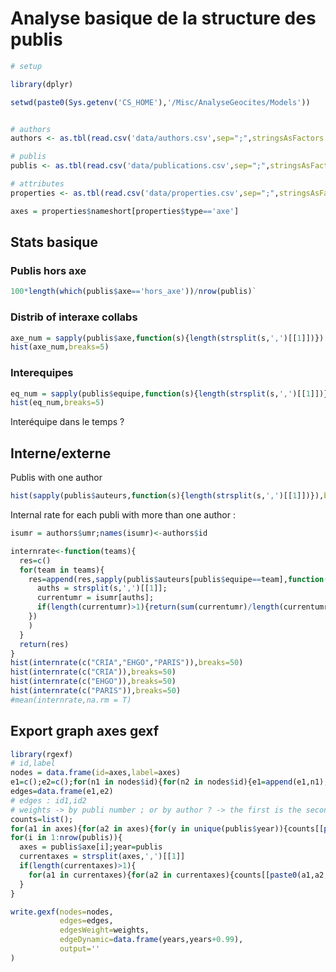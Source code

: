 
# Analyse basique de la structure des publis


```r
# setup

library(dplyr)

setwd(paste0(Sys.getenv('CS_HOME'),'/Misc/AnalyseGeocites/Models'))


# authors
authors <- as.tbl(read.csv('data/authors.csv',sep=";",stringsAsFactors = FALSE))

# publis
publis <- as.tbl(read.csv('data/publications.csv',sep=";",stringsAsFactors = FALSE))

# attributes
properties <- as.tbl(read.csv('data/properties.csv',sep=";",stringsAsFactors = FALSE))

axes = properties$nameshort[properties$type=='axe']

```


## Stats basique

### Publis hors axe
```r
100*length(which(publis$axe=='hors_axe'))/nrow(publis)`
```

### Distrib of interaxe collabs

```r
axe_num = sapply(publis$axe,function(s){length(strsplit(s,',')[[1]])})
hist(axe_num,breaks=5)
```


### Interequipes

```r
eq_num = sapply(publis$equipe,function(s){length(strsplit(s,',')[[1]])})
hist(eq_num,breaks=5)
```


Interéquipe dans le temps ?





## Interne/externe

Publis with one author
```r
hist(sapply(publis$auteurs,function(s){length(strsplit(s,',')[[1]])}),breaks=50,xlab="number of authors",main="")
```

Internal rate for each publi with more than one author :
```r
isumr = authors$umr;names(isumr)<-authors$id

internrate<-function(teams){
  res=c()
  for(team in teams){
    res=append(res,sapply(publis$auteurs[publis$equipe==team],function(s){
      auths = strsplit(s,',')[[1]];
      currentumr = isumr[auths];
      if(length(currentumr)>1){return(sum(currentumr)/length(currentumr))}else{return(NA)}
    })
    )
  }
  return(res)
}
hist(internrate(c("CRIA","EHGO","PARIS")),breaks=50)
hist(internrate(c("CRIA")),breaks=50)
hist(internrate(c("EHGO")),breaks=50)
hist(internrate(c("PARIS")),breaks=50)
#mean(internrate,na.rm = T)
```




## Export graph axes gexf

```r
library(rgexf)
# id,label
nodes = data.frame(id=axes,label=axes)
e1=c();e2=c();for(n1 in nodes$id){for(n2 in nodes$id){e1=append(e1,n1);e2=append(e2,n2)}}
edges=data.frame(e1,e2)
# edges : id1,id2
# weights -> by publi number ; or by author ? -> the first is the second but weighted
counts=list();
for(a1 in axes){for(a2 in axes){for(y in unique(publis$year)){counts[[paste0(a1,a2,y)]]=0}}}
for(i in 1:nrow(publis)){
  axes = publis$axe[i];year=publis
  currentaxes = strsplit(axes,',')[[1]]
  if(length(currentaxes)>1){
    for(a1 in currentaxes){for(a2 in currentaxes){counts[[paste0(a1,a2,publis$year[i])]]=counts[[paste0(a1,a2,publis$year[i])]]+1}}
  }
}

write.gexf(nodes=nodes,
           edges=edges,
           edgesWeight=weights,
           edgeDynamic=data.frame(years,years+0.99),
           output=''
)
```









